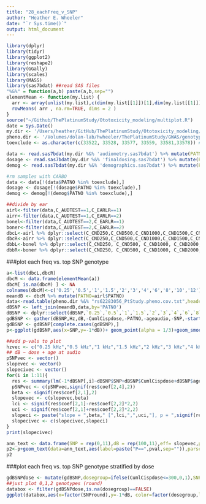 ```yaml
---
title: "28_eachFreq_v_SNP"
author: "Heather E. Wheeler"
date: "`r Sys.time()`"
output: html_document
---
```


```r
library(dplyr)
library(tidyr)
library(ggplot2)
library(reshape2)
library(GGally)
library(scales)
library(MASS)
library(sas7bdat) ##read SAS files
"%&%" = function(a,b) paste(a,b,sep="")
elementMean <- function(my.list) { 
  arr <- array(unlist(my.list),c(dim(my.list[[1]])[1],dim(my.list[[1]])[2],length(my.list)))
  rowMeans( arr , na.rm=TRUE, dims = 2 )
}
source("~/Github/ThePlatinumStudy/Ototoxicity_modeling/multiplot.R")
date = Sys.Date()
my.dir <- '/Users/heather/GitHub/ThePlatinumStudy/Ototoxicity_modeling/Datasets_from_Ryan_Cook_20160219/'
pheno.dir <- '/Volumes/dolan-lab/hwheeler/ThePlatinumStudy/GWAS/genotypes/'
toexclude <- as.character(c(33522, 33528, 33577, 33559, 33581,33578)) #patnos with CARBO from Table ONE Nov 23 circ to RF SENT TO EJ Nov 27 SARAH_updated_11_30_2015_SLK.docx

data <- read.sas7bdat(my.dir %&% 'audiometry.sas7bdat') %>% mutate(PATNO=as.character(patno))
dosage <- read.sas7bdat(my.dir %&% 'finaldosing.sas7bdat') %>% mutate(PATNO=as.character(PATNO))
demog <- read.sas7bdat(my.dir %&% 'demographics.sas7bdat') %>% mutate(PATNO=as.character(patno))

#rm samples with CARBO
data <- data[!(data$PATNO %in% toexclude),]
dosage <- dosage[!(dosage$PATNO %in% toexclude),]
demog <- demog[!(demog$PATNO %in% toexclude),]

##divide by ear
airl<-filter(data,C_AUDTEST==1,C_EARLR==1)
airr<-filter(data,C_AUDTEST==1,C_EARLR==2)
bonel<-filter(data,C_AUDTEST==2,C_EARLR==1)
boner<-filter(data,C_AUDTEST==2,C_EARLR==2)
dbcL<-airl %>% dplyr::select(C_CND250,C_CND500,C_CND1000,C_CND1500,C_CND2000,C_CND3000,C_CND4000,C_CND6000,C_CND8000,C_CND10000,C_CND12000)
dbcR<-airr %>% dplyr::select(C_CND250,C_CND500,C_CND1000,C_CND1500,C_CND2000,C_CND3000,C_CND4000,C_CND6000,C_CND8000,C_CND10000,C_CND12000)
dbbL<-bonel %>% dplyr::select(C_CND250, C_CND500, C_CND1000, C_CND2000, C_CND4000)
dbbR<-boner %>% dplyr::select(C_CND250, C_CND500, C_CND1000, C_CND2000, C_CND4000)
```


###plot each freq vs. top SNP genotype
```r
a<-list(dbcL,dbcR)
dbcM <- data.frame(elementMean(a))
dbcM[ is.na(dbcM) ] <- NA
colnames(dbcM)<-c('0.25','0.5','1','1.5','2','3','4','6','8','10','12')
meandB <- dbcM %>% mutate(PATNO=airl$PATNO)
data<-read.table(pheno.dir %&% "rs62283056_PtStudy.pheno.cov.txt",header=TRUE) %>% mutate(PATNO=as.character(patno))
dBSNP <- left_join(meandB,data,by='PATNO')
dBSNP <- dplyr::select(dBSNP,`0.25`,`0.5`,`1`,`1.5`,`2`,`3`,`4`,`6`,`8`,`10`,`12`,CumlCispdose,PATNO,ageaudio,SNP,starts_with('PC')) %>% dplyr::rename(`0.25 kHz`=`0.25`,`0.5 kHz`=`0.5`,`1 kHz`=`1`,`1.5 kHz`=`1.5`,`2 kHz`=`2`,`3 kHz`=`3`,`4 kHz`=`4`,`6 kHz`=`6`,`8 kHz`=`8`,`10 kHz`=`10`,`12 kHz`=`12`)
gdBSNP <- gather(dBSNP,Hz,dB,-CumlCispdose,-PATNO,-ageaudio,-SNP,-starts_with('PC'))
gdBSNP <- gdBSNP[complete.cases(gdBSNP),]
p<-ggplot(gdBSNP,aes(x=SNP,y=-1*dB))+ geom_point(alpha = 1/3)+geom_smooth(method = "lm",color='red') +facet_wrap(~Hz,ncol=3) + theme_bw() + xlab('rs62283056 genotype') + coord_cartesian(ylim=c(-135,10))+ theme(axis.text.x = element_text(angle = 90, hjust = 1)) +ylab("Hearing threshold (dB)")

##add p-vals to plot
hzvec <- c("0.25 kHz","0.5 kHz","1 kHz","1.5 kHz","2 kHz","3 kHz","4 kHz","6 kHz","8 kHz","10 kHz","12 kHz")
## dB ~ dose + age at audio
pSNPvec <- vector()
slopevec <- vector()
slopecivec <- vector()
for(i in 1:11){
  res <- summary(lm(-1*dBSNP[,i]~dBSNP$SNP+dBSNP$CumlCispdose+dBSNP$ageaudio+as.matrix(dBSNP[,16:25])))
  pSNPvec <- c(pSNPvec,signif(res$coef[2,4],2))
  beta <- signif(res$coef[2,1],2)
  slopevec <- c(slopevec,beta)
  lci <- signif(res$coef[2,1]-res$coef[2,2]*2,2)
  uci <- signif(res$coef[2,1]+res$coef[2,2]*2,2)
  slopeci <- paste("slope = ",beta," [",lci,",",uci,"], p = ",signif(res$coef[2,4],2),sep="")
  slopecivec <- c(slopecivec,slopeci)  
}
print(slopecivec)

ann_text <- data.frame(SNP = rep(0,11),dB = rep(100,11),eff= slopevec,pval = pSNPvec, Hz = factor(hzvec))
p2<-p+geom_text(data=ann_text,aes(label=paste("P==",pval,sep="")),parse=T,hjust=0,size=4)+coord_cartesian(ylim=c(-110,10))+theme_bw()+ theme(axis.text.x = element_text(angle = 90, hjust = 1))
p2
```

###plot each freq vs. top SNP genotype stratified by dose
```r
gdBSNPdose <- mutate(gdBSNP,dosegroup=ifelse(CumlCispdose<=300,0,1),SNPround=round(SNP)) 
##just plot 0,1,2 genotypes (round)
databox <- filter(gdBSNPdose,is.na(dosegroup)==FALSE)
ggplot(databox,aes(x=factor(SNPround),y=-1*dB, color=factor(dosegroup,labels=c("\u2264 300","> 300")))) + geom_boxplot()+ scale_color_discrete(name="Cisplatin dose") + xlab("rs62283056 genotype")+ylab("Hearing threshold (dB)")+facet_wrap(~Hz,ncol=3) + theme_bw()
```